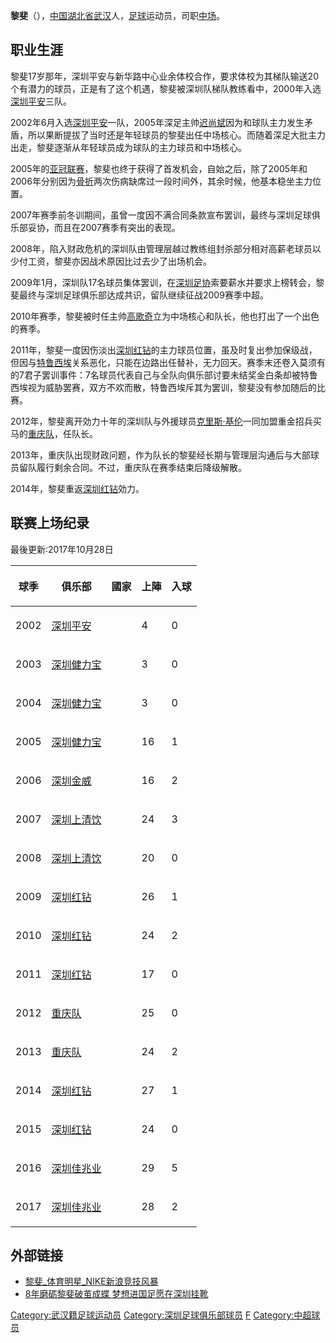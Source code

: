 {{Football player infobox |
  playername = 黎斐 |
  image = |
  fullname = 黎斐 |
  height = {{height|m=1.74}}|
  nickname = |
  dateofbirth = {{Birth date and age|year=1983|month=2|day=17}}  |
  cityofbirth = [[湖北省|湖北省]],[[武汉|武汉]] |
  countryofbirth = [[中华人民共和国|中国]] |
  currentclub =  |
  clubnumber = |
  position = [[中场|中场]] |
  youthyears = |
  youthclubs = |
  years = 2002-2011<br/>2012-2013<br/>2014-2017 |
  clubs = [[深圳红钻|深圳红钻]]<br/>[[重庆足球俱乐部|重庆队]]<br/>[[深圳佳兆业|深圳佳兆业]]  |
  caps(goals) = 153 (9)<br/>49 (2)<br/>108 (8)
}}
'''黎斐'''（{{bd|1983年|2月17日|||L黎}}），[[中国|中国]][[湖北省|湖北省]][[武汉|武汉]]人，[[足球|足球]]运动员，司职[[中场|中场]]。

==职业生涯==
黎斐17岁那年，深圳平安与新华路中心业余体校合作，要求体校为其梯队输送20个有潜力的球员，正是有了这个机遇，黎斐被深圳队梯队教练看中，2000年入选[[深圳平安|深圳平安]]三队。

2002年6月入选[[深圳平安|深圳平安]]一队，2005年深足主帅[[迟尚斌|迟尚斌]]因为和球队主力发生矛盾，所以果断提拔了当时还是年轻球员的黎斐出任中场核心。而随着深足大批主力出走，黎斐逐渐从年轻球员成为球队的主力球员和中场核心。

2005年的[[亚冠联赛|亚冠联赛]]，黎斐也终于获得了首发机会，自始之后，除了2005年和2006年分别因为[[骨折|骨折]]两次伤病缺席过一段时间外，其余时候，他基本稳坐主力位置。

2007年赛季前冬训期间，虽曾一度因不满合同条款宣布罢训，最终与深圳足球俱乐部妥协，而且在2007赛季有突出的表现。

2008年，陷入财政危机的深圳队由管理层越过教练组封杀部分相对高薪老球员以少付工资，黎斐亦因战术原因比过去少了出场机会。

2009年1月，深圳队17名球员集体罢训，在[[深圳足协|深圳足协]]索要薪水并要求上榜转会，黎斐最终与深圳足球俱乐部达成共识，留队继续征战2009赛季中超。

2010年赛季，黎斐被时任主帅[[西尼萨·高歌奇|高歌奇]]立为中场核心和队长，他也打出了一个出色的赛季。

2011年，黎斐一度因伤淡出[[深圳红钻|深圳红钻]]的主力球员位置，虽及时复出参加保级战，但因与[[特鲁西埃|特鲁西埃]]关系恶化，只能在边路出任替补，无力回天。赛季末还卷入莫须有的7君子罢训事件：7名球员代表自己与全队向俱乐部讨要未结奖金白条却被特鲁西埃视为威胁罢赛，双方不欢而散，特鲁西埃斥其为罢训，黎斐没有参加随后的比赛。

2012年，黎斐离开効力十年的深圳队与外援球员[[克里斯·基伦|克里斯·基伦]]一同加盟重金招兵买马的[[重庆足球俱乐部|重庆队]]，任队长。

2013年，重庆队出现财政问题，作为队长的黎斐经长期与管理层沟通后与大部球员留队履行剩余合同。不过，重庆队在赛季结束后降级解散。

2014年，黎斐重返[[深圳红钻|深圳红钻]]効力。

==联赛上场纪录==
最後更新:2017年10月28日 
{| class="wikitable" style="text-align: center;"
!球季!!俱乐部!!國家!!上陣!!入球
|-
|2002||align="left"|[[深圳平安|深圳平安]]||align="left"|{{fb|CHN}}||4||0
|-
|2003||align="left"|[[深圳健力宝|深圳健力宝]]||align="left"|{{fb|CHN}}||3||0
|-
|2004||align="left"|[[深圳健力宝|深圳健力宝]]||align="left"|{{fb|CHN}}||3||0
|-
|2005||align="left"|[[深圳健力宝|深圳健力宝]]||align="left"|{{fb|CHN}}||16||1
|-
|2006||align="left"|[[深圳金威|深圳金威]]||align="left"|{{fb|CHN}}||16||2
|-
|2007||align="left"|[[深圳上清饮|深圳上清饮]]||align="left"|{{fb|CHN}}||24||3
|-
|2008||align="left"|[[深圳上清饮|深圳上清饮]]||align="left"|{{fb|CHN}}||20||0
|-
|2009||align="left"|[[深圳足球俱乐部|深圳红钻]]||align="left"|{{fb|CHN}}||26||1
|-
|2010||align="left"|[[深圳足球俱乐部|深圳红钻]]||align="left"|{{fb|CHN}}||24||2
|-
|2011||align="left"|[[深圳足球俱乐部|深圳红钻]]||align="left"|{{fb|CHN}}||17||0
|-
|2012||align="left"|[[重庆足球俱乐部|重庆队]]||align="left"|{{fb|CHN}}||25||0
|-
|2013||align="left"|[[重庆足球俱乐部|重庆队]]||align="left"|{{fb|CHN}}||24||2
|-
|2014||align="left"|[[深圳足球俱乐部|深圳红钻]]||align="left"|{{fb|CHN}}||27||1
|-
|2015||align="left"|[[深圳足球俱乐部|深圳红钻]]||align="left"|{{fb|CHN}}||24||0
|-
|2016||align="left"|[[深圳足球俱乐部|深圳佳兆业]]||align="left"|{{fb|CHN}}||29||5
|-
|2017||align="left"|[[深圳足球俱乐部|深圳佳兆业]]||align="left"|{{fb|CHN}}||28||2
|}

==外部链接==
*[http://sports.sina.com.cn/star/lifei/ 黎斐_体育明星_NIKE新浪竞技风暴]{{Wayback|url=http://sports.sina.com.cn/star/lifei/ |date=20160304122036 }} 
*[http://sports.163.com/10/0420/04/64MFLI0T0005379I.html 8年磨砺黎斐破茧成蝶 梦想进国足愿在深圳挂靴]{{Dead link|date=2020年1月 |bot=InternetArchiveBot |fix-attempted=yes }}

{{2004年深圳健力宝名单}}
{{2009年深圳名单}}
{{2010年中超分类名单深圳}}
{{2011年中超分类名单深圳}}
{{2013年中甲分类名单重足}}
{{2014年中甲分类名单深圳}}
{{2015年中甲分类名单深圳}}
{{2016年中甲分类名单深圳}}
{{2017年中甲分类名单深圳}}

{{DEFAULTSORT:LI Fei}}
[[Category:武汉籍足球运动员|Category:武汉籍足球运动员]]
[[Category:深圳足球俱乐部球员|Category:深圳足球俱乐部球员]]
[[Category:黎姓|F]]
[[Category:中超球员|Category:中超球员]]